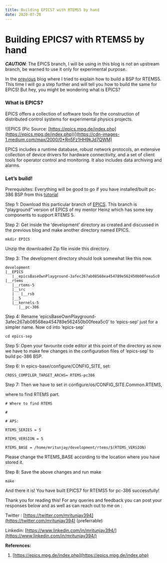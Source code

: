 ```yaml
---
title: Building EPICS7 with RTEMS5 by hand
date: 2020-07-28
---
```


# Building EPICS7 with RTEMS5 by hand

***CAUTION***: The EPICS branch, I will be using in this blog is not an upstream branch, be warned to use it only for experimental purpose.

In the [previous](https://medium.com/@mritunjaysharma394/installing-rtems-ecosystem-and-building-your-first-bsp-993d1cf38902) blog where I tried to explain how to build a BSP for RTEMS5. This time I will go a step further and will tell you how to build the same for EPICS! But hey, you might be wondering what is EPICS?

### What is EPICS?

EPICS offers a collection of software tools for the construction of distributed control systems for experimental physics projects.

![EPICS (Pic Source: [https://epics.mpg.de/index.php](https://epics.mpg.de/index.php))](https://cdn-images-1.medium.com/max/2000/0*Rn5Fz1HH9kJd7QWM)

EPICS includes a runtime database, robust network protocols, an extensive collection of device drivers for hardware connectivity, and a set of client tools for operator control and monitoring. It also includes data archiving and alarms.

### Let’s build!

Prerequisites: Everything will be good to go if you have installed/built pc-386 BSP from this [tutorial](https://medium.com/@mritunjaysharma394/installing-rtems-ecosystem-and-building-your-first-bsp-993d1cf38902)

Step 1: Download this particular branch of [EPICS](https://github.com/hjunkes/epicsBaseOwnPlayground/archive/3afec267ab08568ea454789e562450b00feea5c0.zip). This branch is “playground” version of EPICS of my mentor Heinz which has some key components to support RTEMS 5.

Step 2: Get inside the ‘development’ directory as created and discussed in the previous blog and make another directory named EPICS.

    mkdir EPICS 

Unzip the downloaded Zip file inside this directory.

Step 3: The development directory should look somewhat like this now.

    development
    |__EPICS
       |__epicsBaseOwnPlayground-3afec267ab08568ea454789e562450b00feea5c0
    |__rtems
       |__rtems-5
       |__src
       |   |__rsb
       |__5
       |__kernels-5
          |__pc-386

Step 4: Rename ‘epicsBaseOwnPlayground-3afec267ab08568ea454789e562450b00feea5c0’ to ‘epics-sep’ just for a simpler name. Now cd into ‘epics-sep’

    cd epics-sep

Step 5: Open your favourite code editor at this point of the directory as now we have to make few changes in the configuration files of ‘epics-sep’ to build pc-386 BSP.

Step 6: In epics-base/configure/CONFIG_SITE, set:

    CROSS_COMPILER_TARGET_ARCHS= RTEMS-pc386

Step 7: Then we have to set in configure/os/CONFIG_SITE.Common.RTEMS,

where to find RTEMS part.

    # Where to find RTEMS

    #

    # APS:

    RTEMS_SERIES = 5

    RTEMS_VERSION = 5

    RTEMS_BASE = /home/mritunjay/development/rtems/$(RTEMS_VERSION)

Please change the RTEMS_BASE according to the location where you have stored it.

Step 8: Save the above changes and run make

    make

And there it is! You have built EPICS7 for RTEMS5 for pc-386 successfully!

Thank you for reading this! For any queries and feedback you can post your responses below and as well as can reach out to me on :

Twitter : [https://twitter.com/mritunjay394](https://twitter.com/mritunjay394) (preferrable)

Linkedin: [https://www.linkedin.com/in/mritunjay394/](https://www.linkedin.com/in/mritunjay394/)

**References:**

1. [https://epics.mpg.de/index.php](https://epics.mpg.de/index.php)